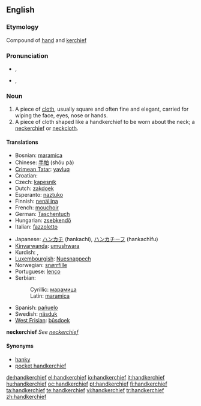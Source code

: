 ==English==

===Etymology===
Compound of [[hand]] and [[kerchief]]

===Pronunciation===
* {{a|RP}} {{IPA|/ˈhæŋkətʃɪf/}}, {{SAMPA|/"h{Nk@tSIf/}}
* {{a|GenAm}} {{IPA|/ˈhæŋkɚtʃɪf/}}, {{SAMPA|/"h{Nk@`tSIf/}}

===Noun===
{{wikipedia}}
{{en-noun|handkerchieves}}

# A piece of [[cloth]], usually square and often fine and elegant, carried for wiping the face, eyes, nose or hands.
# A piece of cloth shaped like a handkerchief to be worn about the neck; a [[neckerchief]] or [[neckcloth]].

====Translations====
{{trans-top|cloth for wiping the face, eyes, nose or hands}}
* Bosnian: [[maramica#Bosnian|maramica]] {{f}}
* Chinese: [[手帕]] (shǒu pà)
* [[Crimean Tatar]]: [[yavluq]]
* Croatian: {{t|hr|maramica|alt=màramica|f}}
* Czech: [[kapesník]] {{m}}
* Dutch: [[zakdoek]] {{m}}
* Esperanto: [[naztuko]]
* Finnish: [[nenäliina]]
* French: [[mouchoir]] {{m}}
* German: [[Taschentuch]] {{m}}
* Hungarian: [[zseb]][[kendő]]
* Italian: [[fazzoletto]] {{m}}
{{trans-mid}}
* Japanese: [[ハンカチ]] (hankachi), [[ハンカチーフ]] (hankachīfu)
* [[Kinyarwanda]]: [[umushwara]]
* Kurdish: {{KUchar|[[ده‌سه‌سڕ]]}}, {{KUchar|[[ده‌سته‌سڕ]]}}
* [[Luxembourgish]]: [[Nuesnappech]]
* Norwegian: [[snørrfille]]
* Portuguese: [[lenço]] {{m}}
* Serbian:
*: Cyrillic: [[марамица#Serbian|марамица]] {{f}}
*: Latin: [[maramica#Serbian|maramica]] {{f}}
* Spanish: [[pañuelo]] {{m}}
* Swedish: [[näsduk]]
* [[West Frisian]]: [[bûsdoek]]
{{trans-bottom}}

'''neckerchief'''
''See [[neckerchief]]''

====Synonyms====
* [[hanky]]
* [[pocket handkerchief]]

[[de:handkerchief]]
[[el:handkerchief]]
[[io:handkerchief]]
[[it:handkerchief]]
[[hu:handkerchief]]
[[oc:handkerchief]]
[[pt:handkerchief]]
[[fi:handkerchief]]
[[ta:handkerchief]]
[[te:handkerchief]]
[[vi:handkerchief]]
[[tr:handkerchief]]
[[zh:handkerchief]]
